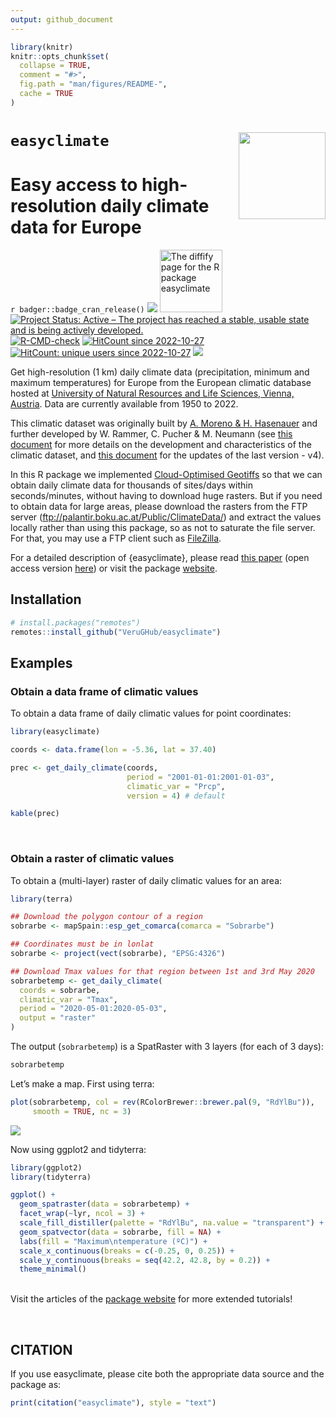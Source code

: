 ```yaml
---
output: github_document
---
```


<!-- README.md is generated from README.Rmd. Please edit that file -->

```r
library(knitr)
knitr::opts_chunk$set(
  collapse = TRUE,
  comment = "#>",
  fig.path = "man/figures/README-",
  cache = TRUE
)

```

# `easyclimate` <a href='https://verughub.github.io/easyclimate/'><img src="man/figures/easyclimate_logo_small.png" align="right" height="139"/></a>

# Easy access to high-resolution daily climate data for Europe

<!-- badges: start -->

`r badger::badge_cran_release()`
![](https://img.shields.io/github/r-package/v/VeruGHub/easyclimate)
<a href="https://diffify.com/R/easyclimate" target="_blank"><img src="https://diffify.com/diffify-badge.svg" alt="The diffify page for the R package easyclimate" style="width: 100px; max-width: 100%;"></a>
[![Project Status: Active -- The project has reached a stable, usable state and is being actively developed.](https://www.repostatus.org/badges/latest/active.svg)](https://www.repostatus.org/#active) [![R-CMD-check](https://github.com/VeruGHub/easyclimate/actions/workflows/R-CMD-check.yaml/badge.svg)](https://github.com/VeruGHub/easyclimate/actions/workflows/R-CMD-check.yaml)
[![HitCount since 2022-10-27](https://hits.dwyl.com/VeruGHub/easyclimate.svg?style=flat-square)](https://hits.dwyl.com/VeruGHub/easyclimate)
[![HitCount: unique users since 2022-10-27](https://hits.dwyl.com/VeruGHub/easyclimate.svg?style=flat-square&show=unique)](https://hits.dwyl.com/VeruGHub/easyclimate)
[![](https://cranlogs.r-pkg.org/badges/grand-total/easyclimate)](https://cran.r-project.org/package=easyclimate)

<!-- badges: end -->

Get high-resolution (1 km) daily climate data (precipitation, minimum and maximum temperatures) for Europe from the European climatic database hosted at [University of Natural Resources and Life Sciences, Vienna, Austria](https://boku.ac.at/en/wabo/waldbau/wir-ueber-uns/daten). Data are currently available from 1950 to 2022.

This climatic dataset was originally built by [A. Moreno & H. Hasenauer](https://doi.org/10.1002/joc.4436) and further developed by W. Rammer, C. Pucher & M. Neumann (see [this document](https://github.com/VeruGHub/easyclimate/blob/master/inst/Description_Evaluation_Validation_Downscaled_Climate_Data_v2.pdf) for more details on the development and characteristics of the climatic dataset, and [this document](https://doi.org/10.6084/m9.figshare.22962671.v1) for the updates of the last version - v4).

In this R package we implemented [Cloud-Optimised Geotiffs](https://www.cogeo.org/) so that we can obtain daily climate data for thousands of sites/days within seconds/minutes, without having to download huge rasters. But if you need to obtain data for large areas, please download the rasters from the FTP server (<ftp://palantir.boku.ac.at/Public/ClimateData/>) and extract the values locally rather than using this package, so as not to saturate the file server. For that, you may use a FTP client such as [FileZilla](https://filezilla-project.org/).

For a detailed description of {easyclimate}, please read [this paper](https://doi.org/10.1016/j.envsoft.2023.105627) (open access version [here](https://doi.org/10.32942/osf.io/mc8uj)) or visit the package [website](https://verughub.github.io/easyclimate/).

## Installation

``` r
# install.packages("remotes")
remotes::install_github("VeruGHub/easyclimate")
```

## Examples

### Obtain a data frame of climatic values

To obtain a data frame of daily climatic values for point coordinates:

```r
library(easyclimate)

coords <- data.frame(lon = -5.36, lat = 37.40)

prec <- get_daily_climate(coords, 
                          period = "2001-01-01:2001-01-03", 
                          climatic_var = "Prcp",
                          version = 4) # default
```

```r
kable(prec)
```

<br>

### Obtain a raster of climatic values

To obtain a (multi-layer) raster of daily climatic values for an area:

```r
library(terra)

## Download the polygon contour of a region
sobrarbe <- mapSpain::esp_get_comarca(comarca = "Sobrarbe")

## Coordinates must be in lonlat 
sobrarbe <- project(vect(sobrarbe), "EPSG:4326")

## Download Tmax values for that region between 1st and 3rd May 2020
sobrarbetemp <- get_daily_climate(
  coords = sobrarbe,
  climatic_var = "Tmax",
  period = "2020-05-01:2020-05-03",
  output = "raster"
)
```

The output (`sobrarbetemp`) is a SpatRaster with 3 layers (for each of 3 days):

```r
sobrarbetemp
```

Let's make a map. First using terra:

```r
plot(sobrarbetemp, col = rev(RColorBrewer::brewer.pal(9, "RdYlBu")), 
     smooth = TRUE, nc = 3)
```

![](man/figures/README-map_terra.png)

Now using ggplot2 and tidyterra:

```r
library(ggplot2)
library(tidyterra)

ggplot() +
  geom_spatraster(data = sobrarbetemp) +
  facet_wrap(~lyr, ncol = 3) +
  scale_fill_distiller(palette = "RdYlBu", na.value = "transparent") +
  geom_spatvector(data = sobrarbe, fill = NA) +
  labs(fill = "Maximum\ntemperature (ºC)") +
  scale_x_continuous(breaks = c(-0.25, 0, 0.25)) +
  scale_y_continuous(breaks = seq(42.2, 42.8, by = 0.2)) +
  theme_minimal()
```

<br> Visit the articles of the [package website](https://verughub.github.io/easyclimate/) for more extended tutorials!

<br>

## CITATION

If you use easyclimate, please cite both the appropriate data source and the package as:

```r
print(citation("easyclimate"), style = "text")
```
